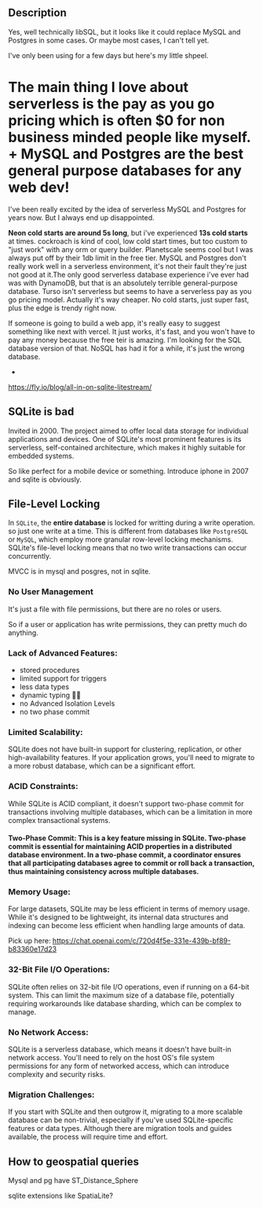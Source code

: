 ## Description


Yes, well technically libSQL, but it looks like it could replace MySQL and Postgres in some cases. Or maybe most cases, I can't tell yet. 

I've only been using for a few days but here's my little shpeel.

The main thing I love about serverless is the pay as you go pricing which is often $0 for non business minded people like myself. 
+
MySQL and Postgres are the best general purpose databases for any web dev!
=
I've been really excited by the idea of serverless MySQL and Postgres for years now.
But
I always end up disappointed. 

**Neon cold starts are around 5s long**, but i've experienced **13s cold starts** at times. cockroach is kind of cool, low cold start times, but too custom to "just work" with any orm or query builder. Planetscale seems cool but I was always put off by their 1db limit in the free tier. MySQL and Postgres don't really work well in a serverless environment, it's not their fault they're just not good at it.The only good serverless database experience i've ever had was with DynamoDB, but that is an absolutely terrible general-purpose database. Turso isn't serverless but seems to have a serverless pay as you go pricing model. Actually it's way cheaper. No cold starts, just super fast, plus the edge is trendy right now.

If someone is going to build a web app, it's really easy to suggest something like next with vercel. It just works, it's fast, and you won't have to pay any money because the free teir is amazing. I'm looking for the SQL database version of that. NoSQL has had it for a while, it's just the wrong database.


- 

https://fly.io/blog/all-in-on-sqlite-litestream/

## SQLite is bad 

Invited in 2000. The project aimed to offer local data storage for individual applications and devices. One of SQLite's most prominent features is its serverless, self-contained architecture, which makes it highly suitable for embedded systems.

So like perfect for a mobile device or something. Introduce iphone in 2007 and sqlite is obviously. 

## File-Level Locking

In `SQLite`, the **entire database** is locked for writting during a write operation. so just one write at a time. This is different from databases like `PostgreSQL` or `MySQL`, which employ more granular row-level locking mechanisms. SQLite's file-level locking means that no two write transactions can occur concurrently. 

MVCC is in mysql and posgres, not in sqlite. 


### No User Management

It's just a file with file permissions, but there are no roles or users. 

So if a user or application has write permissions, they can pretty much do anything. 

### Lack of Advanced Features:

* stored procedures 
* limited support for triggers 
* less data types 
* dynamic typing 🤦‍♀️ 
* no Advanced Isolation Levels
* no two phase commit 




### Limited Scalability:

SQLite does not have built-in support for clustering, replication, or other high-availability features. If your application grows, you'll need to migrate to a more robust database, which can be a significant effort.


### ACID Constraints:

While SQLite is ACID compliant, it doesn't support two-phase commit for transactions involving multiple databases, which can be a limitation in more complex transactional systems.

#### Two-Phase Commit: This is a key feature missing in SQLite. Two-phase commit is essential for maintaining ACID properties in a distributed database environment. In a two-phase commit, a coordinator ensures that all participating databases agree to commit or roll back a transaction, thus maintaining consistency across multiple databases.


### Memory Usage:

For large datasets, SQLite may be less efficient in terms of memory usage. While it's designed to be lightweight, its internal data structures and indexing can become less efficient when handling large amounts of data.

Pick up here: https://chat.openai.com/c/720d4f5e-331e-439b-bf89-b83360e17d23


### 32-Bit File I/O Operations:

SQLite often relies on 32-bit file I/O operations, even if running on a 64-bit system. This can limit the maximum size of a database file, potentially requiring workarounds like database sharding, which can be complex to manage.


### No Network Access:

SQLite is a serverless database, which means it doesn't have built-in network access. You'll need to rely on the host OS's file system permissions for any form of networked access, which can introduce complexity and security risks.


### Migration Challenges:

If you start with SQLite and then outgrow it, migrating to a more scalable database can be non-trivial, especially if you've used SQLite-specific features or data types. Although there are migration tools and guides available, the process will require time and effort.

## How to geospatial queries 

Mysql and pg have ST_Distance_Sphere

sqlite extensions like SpatiaLite?
